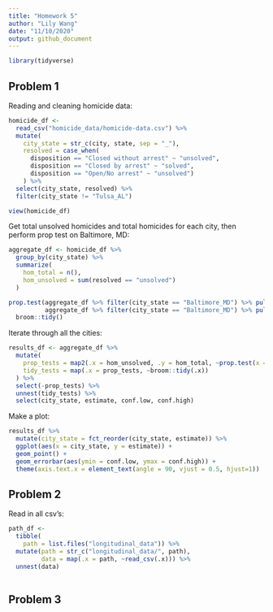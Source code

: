 ```yaml
---
title: "Homework 5"
author: "Lily Wang"
date: "11/10/2020"
output: github_document
---
```


```r
library(tidyverse)
```

## Problem 1

Reading and cleaning homicide data:

```r
homicide_df <-
  read_csv("homicide_data/homicide-data.csv") %>% 
  mutate(
    city_state = str_c(city, state, sep = "_"),
    resolved = case_when(
      disposition == "Closed without arrest" ~ "unsolved",
      disposition == "Closed by arrest" ~ "solved",
      disposition == "Open/No arrest" ~ "unsolved")
    ) %>% 
  select(city_state, resolved) %>% 
  filter(city_state != "Tulsa_AL")

view(homicide_df)

```

Get total unsolved homicides and total homicides for each city, then perform prop test on Baltimore, MD:

```r
aggregate_df <- homicide_df %>% 
  group_by(city_state) %>% 
  summarize(
    hom_total = n(),
    hom_unsolved = sum(resolved == "unsolved")
  )

prop.test(aggregate_df %>% filter(city_state == "Baltimore_MD") %>% pull(hom_unsolved),
          aggregate_df %>% filter(city_state == "Baltimore_MD") %>% pull(hom_total)) %>% 
  broom::tidy()
```

Iterate through all the cities:

```r
results_df <- aggregate_df %>% 
  mutate(
    prop_tests = map2(.x = hom_unsolved, .y = hom_total, ~prop.test(x = .x, n = .y)),
    tidy_tests = map(.x = prop_tests, ~broom::tidy(.x))
  ) %>% 
  select(-prop_tests) %>% 
  unnest(tidy_tests) %>% 
  select(city_state, estimate, conf.low, conf.high)
```

Make a plot:

```r
results_df %>% 
  mutate(city_state = fct_reorder(city_state, estimate)) %>% 
  ggplot(aes(x = city_state, y = estimate)) + 
  geom_point() +
  geom_errorbar(aes(ymin = conf.low, ymax = conf.high)) +
  theme(axis.text.x = element_text(angle = 90, vjust = 0.5, hjust=1))
```


## Problem 2

Read in all csv's:

```r
path_df <- 
  tibble(
    path = list.files("longitudinal_data")) %>% 
  mutate(path = str_c("longitudinal_data/", path),
         data = map(.x = path, ~read_csv(.x))) %>% 
  unnest(data)
  

```


## Problem 3

```r

```

